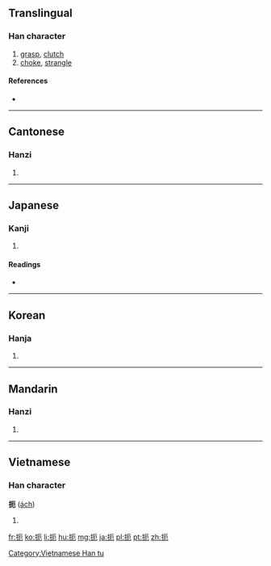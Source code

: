 ==Translingual==

===Han character===
{{Han char|rn=64|rad=手|as=04|sn=7|four=5101<sub>2</sub>|canj=手一尸山 (QMSU)|ids=⿰[[扌]][[厄]]}}

# [[grasp]], [[clutch]]
# [[choke]], [[strangle]]

====References====
* {{Han ref|kx=0419.150|dkj=11848|dj=0766.070|hdz=31834.100|uh=627C|ud=25212|bh=A7E3|bd=42979}}

----

==Cantonese==

===Hanzi===
{{yue-hanzi|jyut=[[aa1]], [[aak1]], [[ak1]]|y=a1, aak1, ak1}}

# {{defn|lang=yue|sort=手04}}

----

==Japanese==

===Kanji===
{{ja-kanji|grade=|rs=手04}}

# {{defn|lang=ja|sort=手04}}

====Readings====
* {{ja-readings|on=[[あく]] (aku), [[やく]] (yaku)|kun=[[おさえる]] (osaeru)}}

----

==Korean==

===Hanja===
{{ko-hanja|hangeul=액|eumhun=|rv=aek|mr=aek|y=ayk}}

# {{defn|lang=ko|sort=手04}}

----

==Mandarin==

===Hanzi===
{{cmn-hanzi|pin=[[è]] ([[e4]]), [[dèn]] ([[den4]])|wg=o<sup>4</sup>, ten<sup>4</sup>}}

# {{defn|lang=cmn|sort=手04}}

----

==Vietnamese==

===Han character===
'''扼''' ([[ách]])

# {{defn|vi}}

[[Category:Vietnamese Han tu]]

[[fr:扼]]
[[ko:扼]]
[[li:扼]]
[[hu:扼]]
[[mg:扼]]
[[ja:扼]]
[[pl:扼]]
[[pt:扼]]
[[zh:扼]]